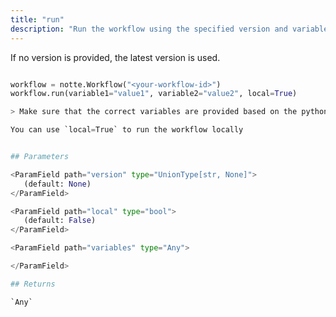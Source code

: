 ```yaml
---
title: "run"
description: "Run the workflow using the specified version and variables"
---
```




If no version is provided, the latest version is used.

```python

workflow = notte.Workflow("<your-workflow-id>")
workflow.run(variable1="value1", variable2="value2", local=True)

> Make sure that the correct variables are provided based on the python file previously uploaded. Otherwise, the workflow will fail.

You can use `local=True` to run the workflow locally


## Parameters

<ParamField path="version" type="UnionType[str, None]">
   (default: None)
</ParamField>

<ParamField path="local" type="bool">
   (default: False)
</ParamField>

<ParamField path="variables" type="Any">

</ParamField>

## Returns

`Any`
